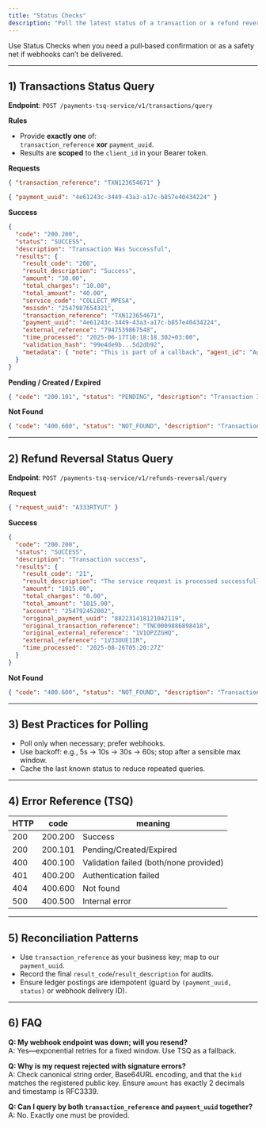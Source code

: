 ```yaml
---
title: "Status Checks"
description: "Poll the latest status of a transaction or a refund reversal; scoping, responses, and reconciliation patterns."
---
```


Use Status Checks when you need a pull‑based confirmation or as a safety net if webhooks can’t be delivered.

---

## 1) Transactions Status Query

**Endpoint**: `POST /payments-tsq-service/v1/transactions/query`

**Rules**
- Provide **exactly one** of:  
  `transaction_reference` **xor** `payment_uuid`.
- Results are **scoped** to the `client_id` in your Bearer token.

**Requests**
```json
{ "transaction_reference": "TXN123654671" }
```
```json
{ "payment_uuid": "4e61243c-3449-43a3-a17c-b857e40434224" }
```

**Success**
```json
{
  "code": "200.200",
  "status": "SUCCESS",
  "description": "Transaction Was Successful",
  "results": {
    "result_code": "200",
    "result_description": "Success",
    "amount": "30.00",
    "total_charges": "10.00",
    "total_amount": "40.00",
    "service_code": "COLLECT_MPESA",
    "msisdn": "2547987654321",
    "transaction_reference": "TXN123654671",
    "payment_uuid": "4e61243c-3449-43a3-a17c-b857e40434224",
    "external_reference": "7947539867548",
    "time_processed": "2025-06-17T10:18:18.302+03:00",
    "validation_hash": "99e4de9b...5d2db92",
    "metadata": { "note": "This is part of a callback", "agent_id": "Agent2" }
  }
}
```

**Pending / Created / Expired**
```json
{ "code": "200.101", "status": "PENDING", "description": "Transaction Is Pending", "results": {} }
```

**Not Found**
```json
{ "code": "400.600", "status": "NOT_FOUND", "description": "Transaction Not Found", "results": {} }
```

---

## 2) Refund Reversal Status Query

**Endpoint**: `POST /payments-tsq-service/v1/refunds-reversal/query`

**Request**
```json
{ "request_uuid": "A333RTYUT" }
```

**Success**
```json
{
  "code": "200.200",
  "status": "SUCCESS",
  "description": "Transaction success",
  "results": {
    "result_code": "21",
    "result_description": "The service request is processed successfully",
    "amount": "1015.00",
    "total_charges": "0.00",
    "total_amount": "1015.00",
    "account": "254792452002",
    "original_payment_uuid": "882231418121042119",
    "original_transaction_reference": "TNC0009886898418",
    "original_external_reference": "1V1OPZZGHQ",
    "external_reference": "1V33UUE1IR",
    "time_processed": "2025-08-26T05:20:27Z"
  }
}
```

**Not Found**
```json
{ "code": "400.600", "status": "NOT_FOUND", "description": "Transaction not found", "results": {} }
```

---

## 3) Best Practices for Polling

- Poll only when necessary; prefer webhooks.  
- Use backoff: e.g., 5s → 10s → 30s → 60s; stop after a sensible max window.  
- Cache the last known status to reduce repeated queries.

---

## 4) Error Reference (TSQ)

| HTTP | code     | meaning                                 |
|------|----------|-----------------------------------------|
| 200  | 200.200  | Success                                 |
| 200  | 200.101  | Pending/Created/Expired                 |
| 400  | 400.100  | Validation failed (both/none provided)  |
| 401  | 400.200  | Authentication failed                   |
| 404  | 400.600  | Not found                               |
| 500  | 400.500  | Internal error                          |

---

## 5) Reconciliation Patterns

- Use `transaction_reference` as your business key; map to our `payment_uuid`.  
- Record the final `result_code`/`result_description` for audits.  
- Ensure ledger postings are idempotent (guard by `(payment_uuid, status)` or webhook delivery ID).

---

## 6) FAQ

**Q: My webhook endpoint was down; will you resend?**  
A: Yes—exponential retries for a fixed window. Use TSQ as a fallback.

**Q: Why is my request rejected with signature errors?**  
A: Check canonical string order, Base64URL encoding, and that the `kid` matches the registered public key. Ensure `amount` has exactly 2 decimals and timestamp is RFC3339.

**Q: Can I query by both `transaction_reference` and `payment_uuid` together?**  
A: No. Exactly one must be provided.
